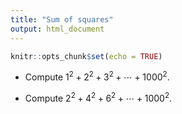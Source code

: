 ```yaml
---
title: "Sum of squares"
output: html_document
---
```


```r
knitr::opts_chunk$set(echo = TRUE)
```

- Compute $1^2 + 2^2 + 3^2 + \cdots + 1000^2$.

- Compute $2^2 + 4^2 + 6^2 + \cdots + 1000^2$.

